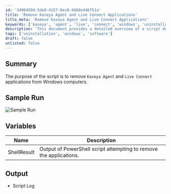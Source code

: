 ```yaml
---
id: '3d96450d-5de8-4157-9ec8-d468e446f51a'
title: 'Remove Kaseya Agent and Live Connect Applications'
title_meta: 'Remove Kaseya Agent and Live Connect Applications'
keywords: ['kaseya', 'agent', 'live', 'connect', 'windows', 'uninstallation']
description: 'This document provides a detailed overview of a script designed to remove the Kaseya Agent and Live Connect applications from Windows computers, including a sample run and variable descriptions.'
tags: ['uninstallation', 'windows', 'software']
draft: false
unlisted: false
---
```

## Summary

The purpose of the script is to remove `Kaseya Agent` and `Live Connect` applications from Windows computers.

## Sample Run

![Sample Run](../../../static/img/SWM---Software-Uninstall---Uninstall-Kaseya-Agent-and-Live-Connect/image_1.png)

## Variables

| Name        | Description                                                        |
|-------------|--------------------------------------------------------------------|
| ShellResult | Output of PowerShell script attempting to remove the applications.  |

## Output

- Script Log












